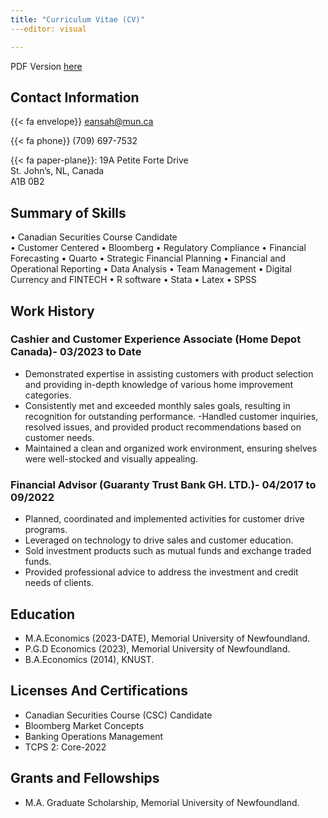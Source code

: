 ```yaml
---
title: "Curriculum Vitae (CV)"
---editor: visual

---
```




PDF Version [here](docs/CV.pdf)

## Contact Information

{{< fa envelope}} [eansah@mun.ca](mailto:eansah@mun.ca)

 {{< fa phone}} (709) 697-7532

 {{< fa paper-plane}}: 19A Petite Forte Drive   
         St. John's, NL, Canada   
         A1B 0B2

## Summary of Skills

•	Canadian Securities Course Candidate                     
•	Customer Centered 
•	Bloomberg
•	Regulatory Compliance
•	Financial Forecasting
•	Quarto
•	Strategic Financial Planning
•	Financial and Operational Reporting
•	Data Analysis
•	Team Management
•	Digital Currency and FINTECH
•	R software
•	Stata
•	Latex
•	SPSS


## Work History
### Cashier and Customer Experience Associate (Home Depot Canada)- 03/2023 to Date

- Demonstrated expertise in assisting customers with product selection and providing in-depth knowledge of various home improvement categories.
- Consistently met and exceeded monthly sales goals, resulting in recognition for outstanding performance.
-Handled customer inquiries, resolved issues, and provided product recommendations based on customer needs.
-	Maintained a clean and organized work environment, ensuring shelves were well-stocked and visually appealing.

### Financial Advisor (Guaranty Trust Bank GH. LTD.)- 04/2017 to 09/2022

- Planned, coordinated and implemented activities for customer drive programs.
- Leveraged on technology to drive sales and customer education. 
- Sold investment products such as mutual funds and exchange traded funds. 
-	Provided professional advice to address the investment and credit needs of clients. 


## Education

- M.A.Economics (2023-DATE), Memorial University of Newfoundland.
- P.G.D Economics (2023), Memorial University of Newfoundland.
- B.A.Economics (2014), KNUST. 


## Licenses And Certifications

- Canadian Securities Course (CSC) Candidate
- Bloomberg Market Concepts
- Banking Operations Management
- TCPS 2: Core-2022


## Grants and Fellowships

-  M.A. Graduate Scholarship, Memorial University of Newfoundland. 






